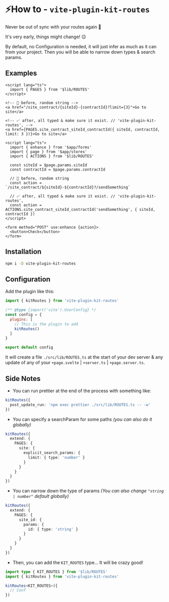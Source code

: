 
# ⚡How to - `vite-plugin-kit-routes`

Never be out of sync with your routes again 🥳

<Callout>It's very early, things might change! 😉</Callout>

By default, no Configuration is needed, it will just infer as much as it can from your project. Then
you will be able to narrow down types & search params.

## Examples

```svelte filename="+page.svelte" {2, 9}
<script lang="ts">
  import { PAGES } from '$lib/ROUTES'
</script>

<!-- 🤞 before, random string -->
<a href="/site_contract/{siteId}-{contractId}?limit={3}">Go to site</a>

<!-- ✅ after, all typed & make sure it exist. // 'vite-plugin-kit-routes', -->
<a href={PAGES.site_contract_siteId_contractId({ siteId, contractId, limit: 3 })}>Go to site</a>
```

```svelte filename="+page.svelte" {4, 13}
<script lang="ts">
  import { enhance } from '$app/forms'
  import { page } from '$app/stores'
  import { ACTIONS } from '$lib/ROUTES'

  const siteId = $page.params.siteId
  const contractId = $page.params.contractId

  // 🤞 before, random string
  const action =  `/site_contract/${siteId}-${contractId}?/sendSomething`

  // ✅ after, all typed & make sure it exist. // 'vite-plugin-kit-routes',
  const action = ACTIONS.site_contract_siteId_contractId('sendSomething', { siteId, contractId })
</script>

<form method="POST" use:enhance {action}>
  <button>Check</button>
</form>
```

## Installation

```sh npm2yarn
npm i -D vite-plugin-kit-routes
```

## Configuration

Add the plugin like this:

```js filename="vite.config.js"
import { kitRoutes } from 'vite-plugin-kit-routes'

/** @type {import('vite').UserConfig} */
const config = {
  plugins: [
    // This is the plugin to add
    kitRoutes()
  ]
}

export default config
```

It will create a file `./src/lib/ROUTES.ts` at the start of your dev server & any update of any of
your `+page.svelte` | `+server.ts` | `+page.server.ts`.

## Side Notes

- You can run prettier at the end of the process with something like:

```ts filename="vite.config.ts"
kitRoutes({
  post_update_run: 'npm exec prettier ./src/lib/ROUTES.ts -- -w'
})
```

- You can specify a searchParam for some paths _(you can also do it globally)_

```ts filename="vite.config.ts"
kitRoutes({
  extend: {
    PAGES: {
      site: {
        explicit_search_params: {
          limit: { type: 'number' }
        }
      }
    }
  }
})
```

- You can narrow down the type of params _(You can also change `"string | number"` default
  globally)_

```ts filename="vite.config.ts"
kitRoutes({
  extend: {
    PAGES: {
      site_id: {
        params: {
          id: { type: 'string' }
        }
      }
    }
  }
})
```

- Then, you can add the `KIT_ROUTES` type... It will be crazy good!

```ts filename="vite.config.ts"
import type { KIT_ROUTES } from '$lib/ROUTES'
import { kitRoutes } from 'vite-plugin-kit-routes'

kitRoutes<KIT_ROUTES>({
  // Conf
})
```
